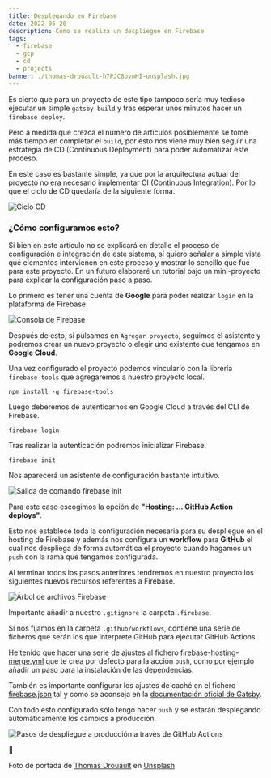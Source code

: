 ```yaml
---
title: Desplegando en Firebase
date: 2022-05-20
description: Cómo se realiza un despliegue en Firebase
tags:
  - firebase
  - gcp
  - cd
  - projects
banner: ./thomas-drouault-h7PJC8pvmHI-unsplash.jpg
---
```


Es cierto que para un proyecto de este tipo tampoco sería muy tedioso ejecutar un simple `gatsby build` y tras esperar unos minutos hacer un `firebase deploy`.

Pero a medida que crezca el número de artículos posiblemente se tome más tiempo en completar el `build`, por esto nos viene muy bien seguir una estrategia de CD (Continuous Deployment) para poder automatizar este proceso.

En este caso es bastante simple, ya que por la arquitectura actual del proyecto no era necesario implementar CI (Continuous Integration). Por lo que el ciclo de CD quedaría de la siguiente forma.

![Ciclo CD](./cd-cicle.png)

### ¿Cómo configuramos esto?

Si bien en este artículo no se explicará en detalle el proceso de configuración e integración de este sistema, sí quiero señalar a simple vista qué elementos intervienen en este proceso y mostrar lo sencillo que fué para este proyecto.
En un futuro elaboraré un tutorial bajo un mini-proyecto para explicar la configuración paso a paso.

Lo primero es tener una cuenta de **Google** para poder realizar `login` en la plataforma de Firebase.

![Consola de Firebase](./firebase-console.png)

Después de esto, si pulsamos en `Agregar proyecto`, seguimos el asistente y podremos crear un nuevo proyecto o elegir uno existente que tengamos en **Google Cloud**.

Una vez configurado el proyecto podemos vincularlo con la librería `firebase-tools` que agregaremos a nuestro proyecto local.

``` noLineNumbers
npm install -g firebase-tools
```

Luego deberemos de autenticarnos en Google Cloud a través del CLI de Firebase.

``` noLineNumbers
firebase login
```

Tras realizar la autenticación podremos inicializar Firebase.

``` noLineNumbers
firebase init
```
Nos aparecerá un asistente de configuración bastante intuitivo.

![Salida de comando firebase init](./firebase-init.png)

Para este caso escogimos la opción de **"Hosting: ... GitHub Action deploys"**.

Esto nos establece toda la configuración necesaria para su despliegue en el hosting de Firebase y además nos configura
un **workflow** para **GitHub** el cual nos despliega de forma automática el proyecto cuando hagamos un `push` con la rama que tengamos configurada.

Al terminar todos los pasos anteriores tendremos en nuestro proyecto los siguientes nuevos recursos referentes a Firebase.

![Árbol de archivos Firebase](./tree-firebase.png)

Importante añadir a nuestro `.gitignore` la carpeta `.firebase`.

Si nos fijamos en la carpeta `.github/workflows`, contiene una serie de ficheros que serán los que interprete GitHub para ejecutar GitHub Actions.

He tenido que hacer una serie de ajustes al fichero [firebase-hosting-merge.yml](https://github.com/jsm94/stunnin.dev/blob/master/.github/workflows/firebase-hosting-merge.yml) que te crea por defecto para la acción `push`, como por ejemplo añadir un paso para la instalación de las dependencias.

También es importante configurar los ajustes de caché en el fichero [firebase.json](https://github.com/jsm94/stunnin.dev/blob/master/firebase.json) tal y como se aconseja en la [documentación oficial de Gatsby](https://www.gatsbyjs.com/docs/how-to/previews-deploys-hosting/deploying-to-firebase/).

Con todo esto configurado sólo tengo hacer `push` y se estarán desplegando automáticamente los cambios a producción.

![Pasos de despliegue a producción a través de GitHub Actions](./github-actions.png)

🚀

Foto de portada de [Thomas Drouault](https://unsplash.com/es/@thomasdrouaultphotography) en [Unsplash](https://unsplash.com/)
